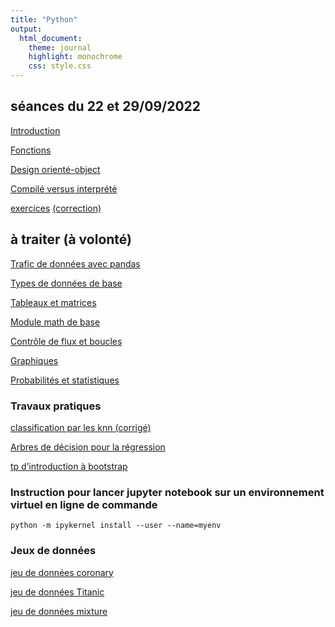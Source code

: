 ```yaml
---
title: "Python"
output:
  html_document:
    theme: journal
    highlight: monochrome
    css: style.css
---
```


## séances du 22 et 29/09/2022

[Introduction](http://masedki.github.io/enseignements/python/Nb1-IntroPython.html)

[Fonctions](http://masedki.github.io/enseignements/python/functions.html)

[Design orienté-object](http://masedki.github.io/enseignements/python/Object_oriented_design.html)

[Compilé versus interprété](http://masedki.github.io/enseignements/python/Compiled_and_interpreted.html)

[exercices](http://masedki.github.io/enseignements/python/exercices.html)
[(correction)](http://masedki.github.io/enseignements/python/exercices_correction.html)

## à traiter (à volonté) 

[Trafic de données avec pandas](http://masedki.github.io/enseignements/python/Nb2-PythonPandas.html)

[Types de données de base](http://masedki.github.io/enseignements/python/typesdonnees.html)

[Tableaux et matrices](http://masedki.github.io/enseignements/python/arraymatrix.html)

[Module math de base](http://masedki.github.io/enseignements/python/basicmath.html)

[Contrôle de flux et boucles](http://masedki.github.io/enseignements/python/loopflowcontrol.html)

[Graphiques](http://masedki.github.io/enseignements/python/graphics.html)

[Probabilités et statistiques](http://masedki.github.io/enseignements/python/probasstats.html)

<!-- [Projet 2021](http://masedki.github.io/enseignements/python/examen_ML_Python_2021.html) -->

### Travaux pratiques 

[classification par les knn (corrigé)](http://masedki.github.io/enseignements/python/knn_mixture.html)

[Arbres de décision pour la régression](http://masedki.github.io/enseignements/python/decisiontree.html)


[tp d'introduction à bootstrap](http://masedki.github.io/enseignements/python/bootstrap.html)

<!-- [Apprentissage avec python : sklearn](http://masedki.github.io/enseignements/python/Apprentissage_sklearn.html) -->

<!-- [Brève introduction aux réseaux de neurones](http://masedki.github.io/enseignements/pdfs/apprentissage/nn_intro.pdf) -->

<!-- [Réseaux de neurones convolutifs](http://masedki.github.io/enseignements/python/nn_conv.html) -->

<!-- [Le fichier .ipynb : à utiliser avec google colab](http://masedki.github.io/enseignements/python/nn_conv.ipynb) -->


### Instruction pour lancer jupyter notebook sur un environnement virtuel en ligne de commande


`python -m ipykernel install --user --name=myenv`

### Jeux de données 

[jeu de données coronary](http://masedki.github.io/enseignements/datasets/coronary.csv)

[jeu de données Titanic](http://masedki.github.io/enseignements/datasets/titanic-train.csv)

[jeu de données mixture](http://masedki.github.io/enseignements/datasets/mixture.txt)
